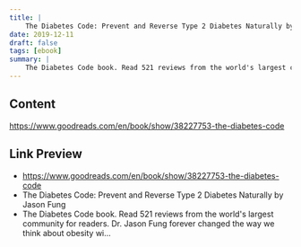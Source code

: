 ```yaml
---
title: |
    The Diabetes Code: Prevent and Reverse Type 2 Diabetes Naturally by Jason Fung
date: 2019-12-11
draft: false
tags: [ebook]
summary: |
    The Diabetes Code book. Read 521 reviews from the world's largest community for readers. Dr. Jason Fung forever changed the way we think about obesity wi...
---
```


## Content

https://www.goodreads.com/en/book/show/38227753-the-diabetes-code

## Link Preview

- https://www.goodreads.com/en/book/show/38227753-the-diabetes-code
- The Diabetes Code: Prevent and Reverse Type 2 Diabetes Naturally by Jason Fung
- The Diabetes Code book. Read 521 reviews from the world's largest community for readers. Dr. Jason Fung forever changed the way we think about obesity wi...
